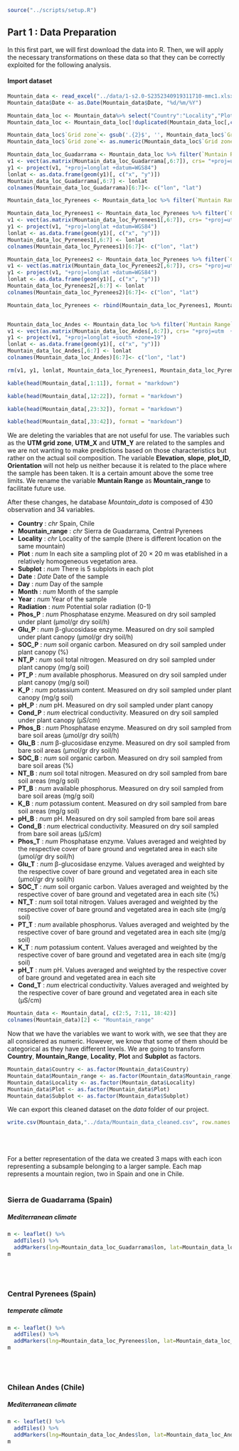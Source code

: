 ```r
source("../scripts/setup.R")
```

## Part 1 : Data Preparation

In this first part, we will first download the data into R. Then, we will apply the necessary transformations on these data so that they can be correctly exploited for the following analysis. 

#### Import dataset 

```r
Mountain_data <- read_excel("../data/1-s2.0-S2352340919311710-mmc1.xlsx", sheet = "FieldDATA")
Mountain_data$Date <- as.Date(Mountain_data$Date, "%d/%m/%Y")
```

```r

Mountain_data_loc <- Mountain_data%>% select("Country":"Locality","Plot_ID", "Grid zone":"UTM_Y")
Mountain_data_loc <- Mountain_data_loc[!duplicated(Mountain_data_loc[,c("UTM_X","UTM_Y")]),]

Mountain_data_loc$`Grid zone`<- gsub('.{2}$', '', Mountain_data_loc$`Grid zone`)
Mountain_data_loc$`Grid zone`<- as.numeric(Mountain_data_loc$`Grid zone`)

Mountain_data_loc_Guadarrama <- Mountain_data_loc %>% filter(`Muntain Range`== "Sierra de Guadarrama")
v1 <- vect(as.matrix(Mountain_data_loc_Guadarrama[,6:7]), crs= "+proj=utm +zone=30 +datum=WGS84  +units=m")
y1 <- project(v1, "+proj=longlat +datum=WGS84")
lonlat <- as.data.frame(geom(y1)[, c("x", "y")])
Mountain_data_loc_Guadarrama[,6:7] <- lonlat
colnames(Mountain_data_loc_Guadarrama)[6:7]<- c("lon", "lat")

Mountain_data_loc_Pyrenees <- Mountain_data_loc %>% filter(`Muntain Range`== "Central Pyrenees")

Mountain_data_loc_Pyrenees1 <- Mountain_data_loc_Pyrenees %>% filter(`Grid zone`== 30)
v1 <- vect(as.matrix(Mountain_data_loc_Pyrenees1[,6:7]), crs= "+proj=utm +zone=30 +datum=WGS84  +units=m")
y1 <- project(v1, "+proj=longlat +datum=WGS84")
lonlat <- as.data.frame(geom(y1)[, c("x", "y")])
Mountain_data_loc_Pyrenees1[,6:7] <- lonlat
colnames(Mountain_data_loc_Pyrenees1)[6:7]<- c("lon", "lat")

Mountain_data_loc_Pyrenees2 <- Mountain_data_loc_Pyrenees %>% filter(`Grid zone`== 31)
v1 <- vect(as.matrix(Mountain_data_loc_Pyrenees2[,6:7]), crs= "+proj=utm +zone=31 +datum=WGS84  +units=m")
y1 <- project(v1, "+proj=longlat +datum=WGS84")
lonlat <- as.data.frame(geom(y1)[, c("x", "y")])
Mountain_data_loc_Pyrenees2[,6:7] <- lonlat
colnames(Mountain_data_loc_Pyrenees2)[6:7]<- c("lon", "lat")

Mountain_data_loc_Pyrenees <- rbind(Mountain_data_loc_Pyrenees1, Mountain_data_loc_Pyrenees2)


Mountain_data_loc_Andes <- Mountain_data_loc %>% filter(`Muntain Range`== "Central Andes")
v1 <- vect(as.matrix(Mountain_data_loc_Andes[,6:7]), crs= "+proj=utm  +datum=WGS84 +zone=19 +south" )
y1 <- project(v1, "+proj=longlat +south +zone=19")
lonlat <- as.data.frame(geom(y1)[, c("x", "y")])
Mountain_data_loc_Andes[,6:7] <- lonlat
colnames(Mountain_data_loc_Andes)[6:7]<- c("lon", "lat")

rm(v1, y1, lonlat, Mountain_data_loc_Pyrenees1, Mountain_data_loc_Pyrenees2, Mountain_data_loc)
```

```r
kable(head(Mountain_data[,1:11]), format = "markdown")
```

```r
kable(head(Mountain_data[,12:22]), format = "markdown")
```

```r
kable(head(Mountain_data[,23:32]), format = "markdown")
```

```r
kable(head(Mountain_data[,33:42]), format = "markdown")
```

We are deleting the variables that are not useful for use. The variables such as the **UTM grid zone**, **UTM_X** and **UTM_Y** are related to the samples and we are not wanting to make predictions based on those characteristics but rather on the actual soil composition. 
The variable **Elevation**, **slope**, **plot_ID**, **Orientation** will not help us neither because it is related to the place where the sample has been taken. It is a certain amount above the some tree limits.
We rename the variable **Muntain Range** as **Mountain_range** to facilitate future use. 

After these changes, he database *Mountain_data* is composed of 430 observation and 34 variables.

- **Country** : *chr* Spain, Chile
- **Mountain_range** : *chr* Sierra de Guadarrama, Central Pyrenees
- **Locality** : *chr* Locality of the sample (there is different location on the same mountain)
- **Plot** : *num* In each site a sampling plot of 20 × 20 m was etablished in a relatively homogeneous vegetation area.
- **Subplot** : *num* There is 5 subplots in each plot 
- **Date** : *Date* Date of the sample
- **Day** : *num* Day of the sample
- **Month** : *num* Month of the sample
- **Year** : *num* Year of the sample
- **Radiation** : *num* Potential solar radiation (0-1)
- **Phos_P** : *num* Phosphatase enzyme.  Measured on dry soil sampled under plant (µmol/gr dry soil/h)
- **Glu_P** : *num* β-glucosidase enzyme.  Measured on dry soil sampled under plant canopy (µmol/gr dry soil/h)
- **SOC_P** : *num* soil organic carbon. Measured on dry soil sampled under plant canopy (%)
- **NT_P** : *num* soil total nitrogen. Measured on dry soil sampled under plant canopy (mg/g soil)
- **PT_P** : *num* available phosphorus. Measured on dry soil sampled under plant canopy (mg/g soil)
- **K_P** : *num* potassium content. Measured on dry soil sampled under plant canopy (mg/g soil)
- **pH_P** : *num* pH. Measured on dry soil sampled under plant canopy 
- **Cond_P** : *num* electrical conductivity. Measured on dry soil sampled under plant canopy (µS/cm)
- **Phos_B** : *num* Phosphatase enzyme.  Measured on dry soil sampled from bare soil areas (µmol/gr dry soil/h)
- **Glu_B** : *num* β-glucosidase enzyme.  Measured on dry soil sampled from bare soil areas (µmol/gr dry soil/h)
- **SOC_B** : *num* soil organic carbon. Measured on dry soil sampled from bare soil areas (%)
- **NT_B** : *num* soil total nitrogen. Measured on dry soil sampled from bare soil areas (mg/g soil)
- **PT_B** : *num* available phosphorus. Measured on dry soil sampled from bare soil areas (mg/g soil)
- **K_B** : *num* potassium content. Measured on dry soil sampled from bare soil areas (mg/g soil)
- **pH_B** : *num* pH. Measured on dry soil sampled from bare soil areas
- **Cond_B** : *num* electrical conductivity. Measured on dry soil sampled from bare soil areas (µS/cm)
- **Phos_T** : *num* Phosphatase enzyme. Values averaged and weighted by the respective cover of bare ground and vegetated area in each site (µmol/gr dry soil/h)
- **Glu_T** : *num* β-glucosidase enzyme.  Values averaged and weighted by the respective cover of bare ground and vegetated area in each site (µmol/gr dry soil/h)
- **SOC_T** : *num* soil organic carbon. Values averaged and weighted by the respective cover of bare ground and vegetated area in each site (%)
- **NT_T** : *num* soil total nitrogen. Values averaged and weighted by the respective cover of bare ground and vegetated area in each site (mg/g soil)
- **PT_T** : *num* available phosphorus. Values averaged and weighted by the respective cover of bare ground and vegetated area in each site (mg/g soil)
- **K_T** : *num* potassium content. Values averaged and weighted by the respective cover of bare ground and vegetated area in each site (mg/g soil)
- **pH_T** : *num* pH. Values averaged and weighted by the respective cover of bare ground and vegetated area in each site
- **Cond_T** : *num* electrical conductivity. Values averaged and weighted by the respective cover of bare ground and vegetated area in each site (µS/cm)


```r
Mountain_data <- Mountain_data[, c(2:5, 7:11, 18:42)]
colnames(Mountain_data)[2] <- "Mountain_range"
```

Now that we have the variables we want to work with, we see that they are all considered as numeric. However, we know that some of them should be categorical as they have different levels. We are going to transform **Country**, **Mountain_Range**, **Locality**, **Plot** and **Subplot** as factors. 

```r
Mountain_data$Country <- as.factor(Mountain_data$Country)
Mountain_data$Mountain_range <- as.factor(Mountain_data$Mountain_range)
Mountain_data$Locality <- as.factor(Mountain_data$Locality)
Mountain_data$Plot <- as.factor(Mountain_data$Plot)
Mountain_data$Subplot <- as.factor(Mountain_data$Subplot)
```

We can export this cleaned dataset on the _data_ folder of our project. 

```r
write.csv(Mountain_data,"../data/Mountain_data_cleaned.csv", row.names = FALSE)
```
<br />
<br />
<br />
For a better representation of the data we created 3 maps with each icon representing a subsample belonging to a larger sample. Each map represents a mountain region, two in Spain and one in Chile. 
<br />
<br />

### Sierra de Guadarrama (Spain)
##### Mediterranean climate

```r

m <- leaflet() %>%
  addTiles() %>%  
  addMarkers(lng=Mountain_data_loc_Guadarrama$lon, lat=Mountain_data_loc_Guadarrama$lat, popup=paste("Locality: ",Mountain_data_loc_Guadarrama$Locality,"<br/>", "Sample n° ", Mountain_data_loc_Guadarrama$Plot_ID))
m 

```
<br />
<br />

### Central Pyrenees (Spain)
##### temperate climate 

```r

m <- leaflet() %>%
  addTiles() %>%  
  addMarkers(lng=Mountain_data_loc_Pyrenees$lon, lat=Mountain_data_loc_Pyrenees$lat, popup=paste("Locality: ",Mountain_data_loc_Pyrenees$Locality,"<br/>", "Sample n° ", Mountain_data_loc_Pyrenees$Plot_ID))
m 

```
<br />
<br />

### Chilean Andes (Chile)
##### Mediterranean climate 

```r

m <- leaflet() %>%
  addTiles() %>%  
  addMarkers(lng=Mountain_data_loc_Andes$lon, lat=Mountain_data_loc_Andes$lat, popup=paste("Locality: ",Mountain_data_loc_Andes$Locality,"<br/>", "Sample n° ", Mountain_data_loc_Andes$Plot_ID))
m 

```



